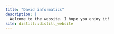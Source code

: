 ```yaml
---
title: "David informatics"
description: |
  Welcome to the website. I hope you enjoy it!
site: distill::distill_website
---
```


